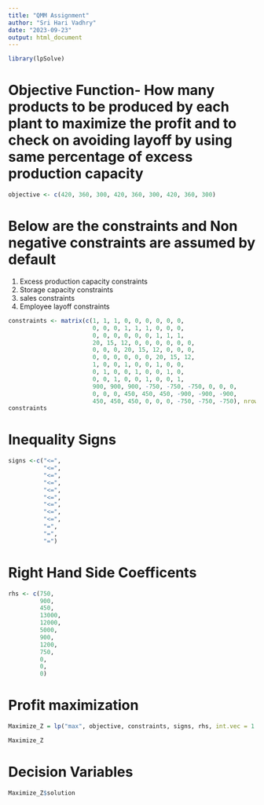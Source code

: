 ---
title: "QMM Assignment"
author: "Sri Hari Vadhry"
date: "2023-09-23"
output: html_document
---

```{r}
library(lpSolve)
```

# Objective Function- How many products to be produced by each plant to maximize the profit and to check on avoiding layoff by using same percentage of excess production capacity

```{r}
objective <- c(420, 360, 300, 420, 360, 300, 420, 360, 300)

```

# Below are the constraints and Non negative constraints are assumed by default
1. Excess production capacity constraints
2. Storage capacity constraints
3. sales constraints
4. Employee layoff constraints

```{r}
constraints <- matrix(c(1, 1, 1, 0, 0, 0, 0, 0, 0,
                        0, 0, 0, 1, 1, 1, 0, 0, 0,
                        0, 0, 0, 0, 0, 0, 1, 1, 1,    
                        20, 15, 12, 0, 0, 0, 0, 0, 0,
                        0, 0, 0, 20, 15, 12, 0, 0, 0,
                        0, 0, 0, 0, 0, 0, 20, 15, 12,
                        1, 0, 0, 1, 0, 0, 1, 0, 0,
                        0, 1, 0, 0, 1, 0, 0, 1, 0,
                        0, 0, 1, 0, 0, 1, 0, 0, 1,
                        900, 900, 900, -750, -750, -750, 0, 0, 0,
                        0, 0, 0, 450, 450, 450, -900, -900, -900,
                        450, 450, 450, 0, 0, 0, -750, -750, -750), nrow=12, byrow= TRUE)
constraints
```

# Inequality Signs

```{r}
signs <-c("<=",
          "<=",
          "<=",
          "<=",
          "<=",
          "<=",
          "<=",
          "<=",
          "<=",
          "=",
          "=",
          "=")
```

# Right Hand Side Coefficents

```{r}
rhs <- c(750,
         900,
         450,
         13000,
         12000,
         5000,
         900,
         1200,
         750,
         0,
         0,
         0)
```

# Profit maximization
```{r}

Maximize_Z = lp("max", objective, constraints, signs, rhs, int.vec = 1:9)

Maximize_Z
```

# Decision Variables

```{r}
Maximize_Z$solution

```



